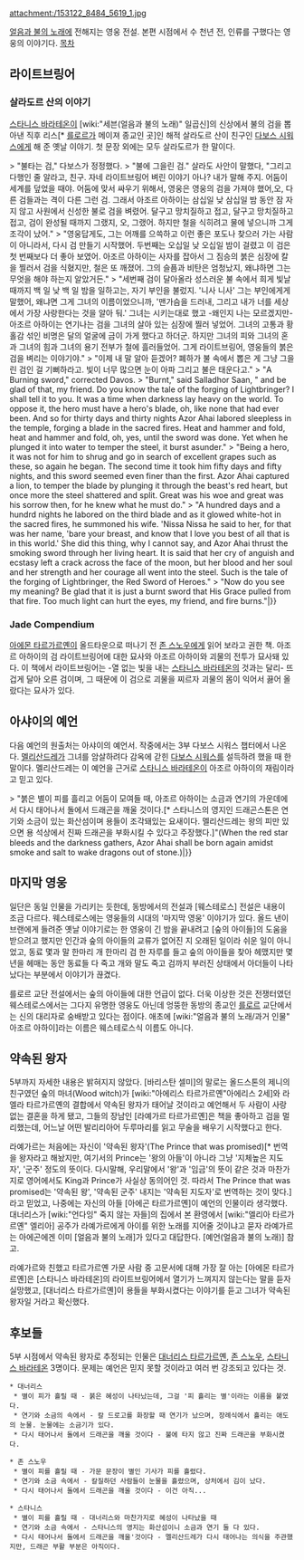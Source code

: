 attachment:/153122_8484_5619_1.jpg

[[얼음과 불의 노래]]에 전해지는 영웅 전설. 본편 시점에서 수 천년 전, 인류를 구했다는 영웅의 이야기다.
[[목차]]
== 라이트브링어 ==
=== 살라도르 산의 이야기 ===
[[스타니스 바라테온]]이 [wiki:"세븐(얼음과 불의 노래)" 일곱신]의 신상에서 불의 검을 뽑아낸 직후 리스[* [[를로르]]가 메이져 종교인 곳]인 해적 살라도르 산이 친구인 [[다보스 시워스]]에게 해 준 옛날 이야기. 첫 문장 외에는 모두 살라도르가 한 말이다. 

> "불타는 검," 다보스가 정정했다.
> "불에 그을린 검." 살라도 사안이 말했다, "그리고 다행인 줄 알라고, 친구. 자네 라이트브링어 벼린 이야기 아나? 내가 말해 주지. 어둠이 세계를 덮었을 때야. 어둠에 맞서 싸우기 위해서, 영웅은 영웅의 검을 가져야 했어,오, 다른 검들과는 격이 다른 그런 검. 그래서 아조르 아하이는 삼십일 낮 삼십일 밤 동안 잠 자지 않고 사원에서 신성한 불로 검을 벼렸어. 달구고 망치질하고 접고, 달구고 망치질하고 접고, 검이 완성될 때까지 그랬지, 오, 그랬어. 하지만 철을 식히려고 물에 넣으니까 그게 조각이 났어."
> "영웅답게도, 그는 어깨를 으쓱하고 이런 좋은 포도나 찾으러 가는 사람이 아니라서, 다시 검 만들기 시작했어. 두번째는 오십일 낮 오십일 밤이 걸렸고 이 검은 첫 번째보다 더 좋아 보였어. 아조르 아하이는 사자를 잡아서 그 짐승의 붉은 심장에 칼을 찔러서 검을 식혔지만, 철은 또 깨졌어. 그의 슬픔과 비탄은 엄청났지, 왜냐하면 그는 무엇을 해야 하는지 알았거든."
> "세번째 검이 달아올라 성스러운 불 속에서 희게 빛날 때까지 백 일 낮 백 일 밤을 일하고는, 자기 부인을 불렀지. '니사 니사' 그는 부인에게게 말했어, 왜냐면 그게 그녀의 이름이었으니까, '맨가슴을 드러내, 그리고 내가 너를 세상에서 가장 사랑한다는 것을 알아 둬.' 그녀는 시키는대로 했고 -왜인지 나는 모르겠지만- 아조르 아하이는 연기나는 검을 그녀의 살아 있는 심장에 찔러 넣었어. 그녀의 고통과 황홀감 섞인 비명은 달의 얼굴에 금이 가게 했다고 하더군. 하지만 그녀의 피와 그녀의 혼과 그녀의 힘과 그녀의 용기 전부가 철에 흘러들었어. 그게 라이트브링어, 영웅들의 붉은 검을 벼리는 이야기야."
> "이제 내 말 알아 듣겠어? 폐하가 불 속에서 뽑은 게 그냥 그을린 검인 걸 기뻐하라고. 빛이 너무 많으면 눈이 아파 그리고 불은 태운다고."
> "A Burning sword," corrected Davos.
> "Burnt," said Salladhor Saan, " and be glad of that, my friend. Do you know the tale of the forging of Lightbringer? I shall tell it to you. It was a time when darkness lay heavy on the world. To oppose it, the hero must have a hero's blade, oh, like none that had ever been. And so for thirty days and thirty nights Azor Ahai labored sleepless in the temple, forging a blade in the sacred fires. Heat and hammer and fold, heat and hammer and fold, oh, yes, until the sword was done. Yet when he plunged it into water to temper the steel, it burst asunder."
> "Being a hero, it was not for him to shrug and go in search of excellent grapes such as these, so again he began. The second time it took him fifty days and fifty nights, and this sword seemed even finer than the first. Azor Ahai captured a lion, to temper the blade by plunging it through the beast's red heart, but once more the steel shattered and split. Great was his woe and great was his sorrow then, for he knew what he must do."
> "A hundred days and a hundrd nights he labored on the third blade and as it glowed white-hot in the sacred fires, he summoned his wife. 'Nissa Nissa he said to her, for that was her name, 'bare your breast, and know that I love you best of all that is in this world.' She did this thing, why I cannot say, and Azor Ahai thrust the smoking sword through her living heart. It is said that her cry of anguish and ecstasy left a crack across the face of the moon, but her blood and her soul and her strength and her courage all went into the steel. Such is the tale of the forging of Lightbringer, the Red Sword of Heroes."
> "Now do you see my meaning? Be glad that it is just a burnt sword that His Grace pulled from that fire. Too much light can hurt the eyes, my friend, and fire burns."|}}

=== Jade Compendium ===
[[아에몬 타르가르옌]]이 올드타운으로 떠나기 전 [[존 스노우]]에게 읽어 보라고 권한 책. 아조르 아하이의 검 라이트브링어에 대한 묘사와 아조르 아하이와 괴물의 전투가 묘사돼 있다. 이 책에서 라이트브링어는 -열 없는 빛을 내는 [[스타니스 바라테온]]의 것과는 달리- 뜨겁게 달아 오른 검이며, 그 때문에 이 검으로 괴물을 찌르자 괴물의 몸이 익어서 끓어 올랐다는 묘사가 있다.  

== 아샤이의 예언 ==
다음 예언의 원출처는 아샤이의 예언서. 작중에서는 3부 다보스 시워스 챕터에서 나온다. [[멜리산드레]]가 그녀를 암살하려다 감옥에 갇힌 [[다보스 시워스]]를 설득하려 했을 때 한 말이다. 멜리산드레는 이 예언을 근거로 [[스타니스 바라테온]]이 아조르 아하이의 재림이라고 믿고 있다. 

> "붉은 별이 피를 흘리고 어둠이 모여들 때, 아조르 아하이는 소금과 연기의 가운데에서 다시 태어나서 돌에서 드래곤을 깨울 것이다.[* 스타니스의 영지인 드래곤스톤은 연기와 소금이 있는 화산섬이며 용들이 조각돼있는 요새이다. 멜리산드레는 왕의 피만 있으면 용 석상에서 진짜 드래곤을 부화시킬 수 있다고 주장했다.]"(When the red star bleeds and the darkness gathers, Azor Ahai shall be born again amidst smoke and salt to wake dragons out of stone.)|}}

== 마지막 영웅 ==
일단은 동일 인물을 가리키는 듯한데, 동방에서의 전설과 [웨스테로스] 전설은 내용이 조금 다르다. 웨스테로스에는 영웅들의 시대의 '마지막 영웅' 이야기가 있다. 올드 낸이 브랜에게 들려준 옛날 이야기로는 한 영웅이 긴 밤을 끝내려고 [숲의 아이들]의 도움을 받으려고 했지만 인간과 숲의 아이들의 교류가 없어진 지 오래된 일이라 쉬운 일이 아니었고, 동료 몇과 말 한마리 개 한마리 검 한 자루를 들고 숲의 아이들을 찾아 헤맸지만 몇 년을 헤매는 동안 동료들 다 죽고 개와 말도 죽고 검까지 부러진 상태에서 아더들이 나타났다는 부분에서 이야기가 끊겼다.

를로르 교단 전설에서는 숲의 아이들에 대한 언급이 없다. 더욱 이상한 것은 전쟁터였던 웨스테로스에서는 그다지 유명한 영웅도 아닌데 엉뚱한 동방의 종교인 [[를로르]] 교단에서는 신의 대리자로 숭배받고 있다는 점이다. 애초에 [wiki:"얼음과 불의 노래/과거 인물" 아조르 아하이]라는 이름은 웨스테로스식 이름도 아니다. 

== 약속된 왕자 ==
5부까지 자세한 내용은 밝혀지지 않았다. [바리스탄 셀미]의 말로는 올드스톤의 제니의 친구였던 숲의 마녀(Wood witch)가 [wiki:"아에리스 타르가르옌"아에리스 2세]와 라엘라 타르가르옌의 결합에서 약속된 왕자가 태어날 것이라고 예언해서 두 사람이 사랑 없는 결혼을 하게 됐고, 그들의 장남인 [라예가르 타르가르옌]은 책을 좋아하고 검을 멀리했는데, 어느날 어떤 발리리아어 두루마리를 읽고 무술을 배우기 시작했다고 한다.

라예가르는 처음에는 자신이 '약속된 왕자'(The Prince that was promised)[* 번역을 왕자라고 해놨지만, 여기서의 Prince는 '왕의 아들'이 아니라 그냥 '지체높은 지도자', '군주' 정도의 뜻이다. 다시말해, 우리말에서 '왕'과 '임금'의 뜻이 같은 것과 마찬가지로 영어에서도 King과 Prince가 사실상 동의어인 것. 따라서 The Prince that was promised는 '약속된 왕', '약속된 군주' 내지는 '약속된 지도자'로 번역하는 것이 맞다.]라고 믿었고, 나중에는 자신의 아들 [아에곤 타르가르옌]이 예언의 인물이라 생각했다. 대너리스가 [wiki:"언다잉" 죽지 않는 자들]의 집에서 본 환영에서 [wiki:"엘리아 타르가르옌" 엘리아] 공주가 라예가르에게 아이를 위한 노래를 지어줄 것이냐고 묻자 라예가르는 아에곤에겐 이미 [얼음과 불의 노래]가 있다고 대답한다. [예언(얼음과 불의 노래)] 참고.

라예가르와 친했고 타르가르옌 가문 사람 중 고문서에 대해 가장 잘 아는 [아에몬 타르가르옌]은 [스타니스 바라테온]의 라이트브링어에서 열기가 느껴지지 않는다는 말을 듣자 실망했고, [대너리스 타르가르옌]이 용들을 부화시켰다는 이야기를 듣고 그녀가 약속된 왕자일 거라고 확신했다.

== 후보들 ==
5부 시점에서 약속된 왕자로 추정되는 인물은 [[대너리스 타르가르옌]], [[존 스노우]], [[스타니스 바라테온]] 3명이다. 문제는 예언은 믿지 못할 것이라고 여러 번 강조되고 있다는 것.

 * 대너리스
  * 별이 피가 흘릴 때 - 붉은 혜성이 나타났는데, 그걸 '피 흘리는 별'이라는 이름을 붙였다.
  * 연기와 소금의 속에서 - 칼 드로고를 화장할 때 연기가 났으며, 장례식에서 흘리는 애도의 눈물. 눈물에는 소금기가 있다.
  * 다시 태어나서 돌에서 드래곤을 깨울 것이다 - 불에 타지 않고 진짜 드래곤을 부화시켰다.

 * 존 스노우
  * 별이 피를 흘릴 때 - 가문 문장이 별인 기사가 피를 흘렸다.
  * 연기와 소금 속에서 - 칼질하던 사람들이 눈물을 흘렸으며, 상처에서 김이 났다.
  * 다시 태어나서 돌에서 드래곤을 깨울 것이다 - 이건 아직...

 * 스타니스
  * 별이 피를 흘릴 때 - 대너리스와 마찬가지로 혜성이 나타났을 때
  * 연기와 소금 속에서 - 스타니스의 영지는 화산섬이니 소금과 연기 둘 다 있다.
  * 다시 태어나서 돌에서 드래곤을 깨울'것이다 - 멜리산드레가 다시 태어나는 의식을 주관했지만, 드래곤 부활 부분은 아직이다.
